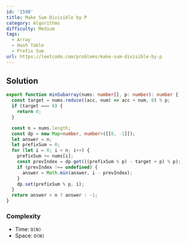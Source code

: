 ```yaml
---
id: '1590'
title: Make Sum Divisible by P
category: Algorithms
difficulty: Medium
tags:
  - Array
  - Hash Table
  - Prefix Sum
url: https://leetcode.com/problems/make-sum-divisible-by-p
---
```


## Solution

```typescript filename="solution.ts" copy
export function minSubarray(nums: number[], p: number): number {
  const target = nums.reduce((acc, num) => acc + num, 0) % p;
  if (target === 0) {
    return 0;
  }

  const n = nums.length;
  const dp = new Map<number, number>([[0, -1]]);
  let answer = n;
  let prefixSum = 0;
  for (let i = 0; i < n; i++) {
    prefixSum += nums[i];
    const prevIndex = dp.get(((prefixSum % p) - target + p) % p);
    if (prevIndex !== undefined) {
      answer = Math.min(answer, i - prevIndex);
    }
    dp.set(prefixSum % p, i);
  }
  return answer < n ? answer : -1;
}
```

### Complexity

- Time: `O(N)`
- Space: `O(N)`
